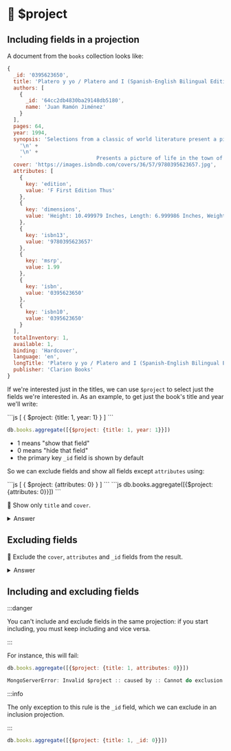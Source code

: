 
# 👐 $project

## Including fields in a projection 

A document from the `books` collection looks like:

```js
{
  _id: '0395623650',
  title: 'Platero y yo / Platero and I (Spanish-English Bilingual Edition) (English and Spanish Edition)',
  authors: [
    {
      _id: '64cc2db4830ba29148db5180',
      name: 'Juan Ramón Jiménez'
    }
  ],
  pages: 64,
  year: 1994,
  synopsis: 'Selections from a classic of world literature present a picture of life in the town of Moguer, in Andalusia, Spain.\n' +
    '\n' +
    '\n' +
    '                        Presents a picture of life in the town of Moguer, in Andalusia, Spain, as seen through the eyes of a wandering poet and his faithful donkey.\n',
  cover: 'https://images.isbndb.com/covers/36/57/9780395623657.jpg',
  attributes: [
    {
      key: 'edition',
      value: 'F First Edition Thus'
    },
    {
      key: 'dimensions',
      value: 'Height: 10.499979 Inches, Length: 6.999986 Inches, Weight: 2.0502990366 Pounds, Width: 0.12499975 Inches'
    },
    {
      key: 'isbn13',
      value: '9780395623657'
    },
    {
      key: 'msrp',
      value: 1.99
    },
    {
      key: 'isbn',
      value: '0395623650'
    },
    {
      key: 'isbn10',
      value: '0395623650'
    }
  ],
  totalInventory: 1,
  available: 1,
  binding: 'Hardcover',
  language: 'en',
  longTitle: 'Platero y yo / Platero and I (Spanish-English Bilingual Edition) (English and Spanish Edition)',
  publisher: 'Clarion Books'
}
```

If we're interested just in the titles, we can use `$project` to select just the fields we're interested in. As an example, to get just the book's title and year we'll write:


<Tabs groupId="aggregations">
  <TabItem value="atlas" label="Atlas UI">
```js
[
  {
    $project: {title: 1, year: 1}
  }
]
```
  </TabItem>
  <TabItem value="mongodb-shell" label="MongoDB Shell">

```js
db.books.aggregate([{$project: {title: 1, year: 1}}])
```
  </TabItem>
</Tabs>


- 1 means "show that field"
- 0 means "hide that field"
- the primary key `_id` field is shown by default

So we can exclude fields and show all fields except `attributes` using:

<Tabs groupId="aggregations">
  <TabItem value="atlas" label="Atlas UI">
```js
[
  {
    $project: {attributes: 0}
  }
]
```
  </TabItem>
  <TabItem value="mongodb-shell" label="MongoDB Shell">
```js
db.books.aggregate([{$project: {attributes: 0}}])
```
  </TabItem>
</Tabs>


👐 Show only `title` and `cover`.

<details>
<summary>Answer</summary>
<div>

<Tabs groupId="aggregations">
  <TabItem value="atlas" label="Atlas UI">
```js
[
  {
    $project: {title: 1, cover: 1}
  }
]
```
  </TabItem>
  <TabItem value="mongodb-shell" label="MongoDB Shell">
```js
db.books.aggregate([{$project: {title: 1, cover: 1}}])
```
  </TabItem>
</Tabs>
</div>
</details>

## Excluding fields

👐 Exclude the `cover`, `attributes` and `_id` fields from the result.

<details>
<summary>Answer</summary>
<div>

<Tabs groupId="aggregations">
  <TabItem value="atlas" label="Atlas UI">
```js
[
  {
    $project: {_id: 0, attributes: 0, cover: 0}
  }
]
```
  </TabItem>
  <TabItem value="mongodb-shell" label="MongoDB Shell">
```js
db.books.aggregate([{$project: {_id: 0, attributes: 0, cover: 0}}])
```
  </TabItem>
</Tabs>

</div>
</details>


## Including and excluding fields

:::danger

You can't include and exclude fields in the same projection: if you start including, you must keep including and vice versa.

:::

For instance, this will fail:

```js
db.books.aggregate([{$project: {title: 1, attributes: 0}}])

MongoServerError: Invalid $project :: caused by :: Cannot do exclusion on field attributes in inclusion projection
```

:::info

The only exception to this rule is the `_id` field, which we can exclude in an inclusion projection.

:::

```js
db.books.aggregate([{$project: {title: 1, _id: 0}}])
```